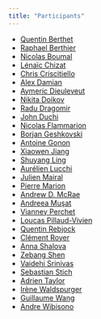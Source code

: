 ```yaml
---
title: "Participants"
---
```


* [Quentin Berthet](https://q-berthet.github.io/)
* [Raphael Berthier](https://raphael-berthier.github.io/)
* [Nicolas Boumal](https://www.nicolasboumal.net/)
* [Lénaïc Chizat](https://lchizat.github.io/)
* [Chris Criscitiello](https://ccriscitiello.github.io/personalwebsite/)
* [Alex Damian](https://web.math.princeton.edu/~ad27/)
* [Aymeric Dieuleveut](http://www.cmap.polytechnique.fr/~aymeric.dieuleveut/)
* [Nikita Doikov](https://doikov.com/)
* [Radu Dragomir](https://radualexandrudragomir.github.io/)
* [John Duchi](https://stanford.edu/~jduchi/)
* [Nicolas Flammarion](https://www.epfl.ch/labs/tml/)
* [Borjan Geshkovski](https://borjang.github.io/)
* [Antoine Gonon](https://agonon.github.io/)
* [Xiaowen Jiang](https://scholar.google.com/citations?user=g_MNvxwAAAAJ&hl=en)
* [Shuyang Ling](https://shanghai.nyu.edu/academics/faculty/directory/shuyang-ling)
* [Aurélien Lucchi](https://alucchi.github.io/)
* [Julien Mairal](https://lear.inrialpes.fr/people/mairal/)
* [Pierre Marion](https://pierremarion23.github.io/)
* [Andrew D. McRae](https://admcrae.github.io/)
* [Andreea Muşat](andreea.a.musat@gmail.com)
* [Vianney Perchet](https://vianney.ai/)
* [Loucas Pillaud-Vivien](https://thebiglouloup.github.io/loucaspillaudvivien/)
* [Quentin Rebjock](https://scholar.google.com/citations?user=t9PEVrkAAAAJ&hl=fr)
* [Clément Royer](https://www.lamsade.dauphine.fr/~croyer/teach.html)
* [Anna Shalova](https://sites.google.com/view/annashalova/home)
* [Zebang Shen](https://shenzebang.github.io/)
* [Vaidehi Srinivas](https://vaidehi8913.github.io/)
* [Sebastian Stich](https://sstich.ch/)
* [Adrien Taylor](https://adrientaylor.github.io/)
* [Irène Waldspurger](https://www.ceremade.dauphine.fr/~waldspurger/)
* [Guillaume Wang](https://guillaumew16.github.io/)
* [Andre Wibisono](https://www.cs.yale.edu/homes/wibisono/)
